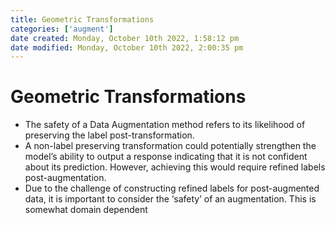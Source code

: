 ```yaml
---
title: Geometric Transformations
categories: ['augment']
date created: Monday, October 10th 2022, 1:58:12 pm
date modified: Monday, October 10th 2022, 2:00:35 pm
---
```


# Geometric Transformations
- The safety of a Data Augmentation method refers to its likelihood of preserving the label post-transformation.
- A non-label preserving transformation could potentially strengthen the model’s ability to output a response indicating that it is not confident about its prediction. However, achieving this would require refined labels post-augmentation.
- Due to the challenge of constructing refined labels for post-augmented data, it is important to consider the ‘safety’ of an augmentation. This is somewhat domain dependent



